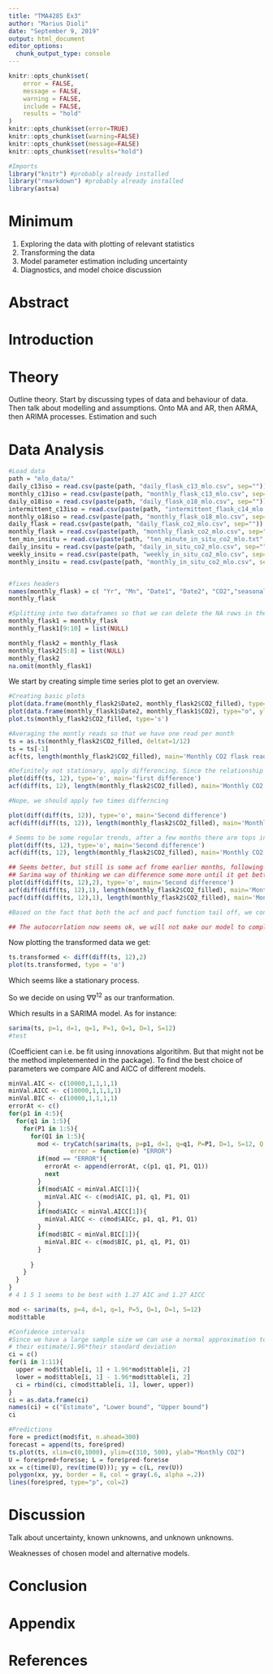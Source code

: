```yaml
---
title: "TMA4285 Ex3"
author: "Marius Dioli"
date: "September 9, 2019"
output: html_document
editor_options: 
  chunk_output_type: console
---
```


```r
knitr::opts_chunk$set(
	error = FALSE,
	message = FALSE,
	warning = FALSE,
	include = FALSE,
	results = "hold"
)
knitr::opts_chunk$set(error=TRUE)
knitr::opts_chunk$set(warning=FALSE)
knitr::opts_chunk$set(message=FALSE)
knitr::opts_chunk$set(results="hold")

```


```r
#Imports
library("knitr") #probably already installed
library("rmarkdown") #probably already installed
library(astsa)
```

# Minimum

1. Exploring the data with plotting of relevant statistics
2. Transforming the data
3. Model parameter estimation including uncertainty
4. Diagnostics, and model choice discussion


# Abstract


# Introduction



# Theory

Outline theory. Start by discussing types of data and behaviour of data. Then talk about modelling and assumptions. Onto MA and AR, then ARMA, then ARIMA processes. Estimation and such

# Data Analysis
```r
#Load data
path = "mlo_data/"
daily_c13iso = read.csv(paste(path, "daily_flask_c13_mlo.csv", sep=""))
monthly_c13iso = read.csv(paste(path, "monthly_flask_c13_mlo.csv", sep=""))
daily_o18iso = read.csv(paste(path, "daily_flask_o18_mlo.csv", sep=""))
intermittent_c13iso = read.csv(paste(path, "intermittent_flask_c14_mlo.csv", sep=""))
monthly_o18iso = read.csv(paste(path, "monthly_flask_o18_mlo.csv", sep=""))
daily_flask = read.csv(paste(path, "daily_flask_co2_mlo.csv", sep=""))
monthly_flask = read.csv(paste(path, "monthly_flask_co2_mlo.csv", sep=""), na.strings=-99.99)
ten_min_insitu = read.csv(paste(path, "ten_minute_in_situ_co2_mlo.txt", sep=""))
daily_insitu = read.csv(paste(path, "daily_in_situ_co2_mlo.csv", sep=""), comment.char = '%')
weekly_insitu = read.csv(paste(path, "weekly_in_situ_co2_mlo.csv", sep=""))
monthly_insitu = read.csv(paste(path, "monthly_in_situ_co2_mlo.csv", sep=""))


#fixes headers
names(monthly_flask) = c( "Yr", "Mn", "Date1", "Date2", "CO2","seasonally", "fit",  "seasonally2", "CO2_filled", "seasonally3")
monthly_flask

#Splitting into two dataframes so that we can delete the NA rows in the non-filled-in data
monthly_flask1 = monthly_flask
monthly_flask1[9:10] = list(NULL) 

monthly_flask2 = monthly_flask
monthly_flask2[5:8] = list(NULL) 
monthly_flask2
na.omit(monthly_flask1)
```
We start by creating simple time series plot to get an overview. 
```r
#Creating basic plots
plot(data.frame(monthly_flask2$Date2, monthly_flask2$CO2_filled), type="o", ylab="CO2 Levels")
plot(data.frame(monthly_flask1$Date2, monthly_flask1$CO2), type="o", ylab="CO2 Levels")
plot.ts(monthly_flask2$CO2_filled, type='s')

#Averaging the montly reads so that we have one read per month
ts = as.ts(monthly_flask2$CO2_filled, deltat=1/12)
ts = ts[-1]
acf(ts, length(monthly_flask2$CO2_filled), main='Monthly CO2 flask reading')

#Definitely not stationary, apply differencing. Since the relationship looks linear we apply a linear filter
plot(diff(ts, 12), type='o', main='first difference')
acf(diff(ts, 12), length(monthly_flask2$CO2_filled), main='Monthly CO2 flask reading')

#Nope, we should apply two times differncing

plot(diff(diff(ts, 12)), type='o', main='Second difference')
acf(diff(diff(ts, 12)), length(monthly_flask2$CO2_filled), main='Monthly CO2 flask reading')

# Seems to be some regular trends, after a few months there are tops in the acf. # maybe there is some seasonal variance repeating each 12 months
plot(diff(ts, 12), type='o', main='Second difference')
acf(diff(ts, 12), length(monthly_flask2$CO2_filled), main='Monthly CO2 flask reading')

## Seems better, but still is some acf frome earlier months, following the 
## Sarima way of thinking we can difference some more until it get better
plot(diff(diff(ts, 12),2), type='o', main='Second difference')
acf(diff(diff(ts, 12),1), length(monthly_flask2$CO2_filled), main='Monthly CO2 flask reading')
pacf(diff(diff(ts, 12),1), length(monthly_flask2$CO2_filled), main='Monthly CO2 flask reading')

#Based on the fact that both the acf and pacf function tail off, we conclude that an arma style model fits best, in this case a sarima model.

## The autocorrlation now seems ok, we will not make our model to complex, so we ## decide on using the selected values. 
```

Now plotting the transformed data we get:
```r
ts.transformed <- diff(diff(ts, 12),2)
plot(ts.transformed, type = 'o')
```
Which seems like a stationary process.  

So we decide on using  $\nabla\nabla^{12}$ as our tranformation. 

Which results in a SARIMA model. As for instance:
```r
sarima(ts, p=1, d=1, q=1, P=1, Q=1, D=1, S=12)
#test
```
(Coefficient can i.e. be fit using innovations algoritihm. But that might not be the method impletemented in the package).
To find the best choice of parameters we compare AIC and AICC of different models. 

```r
minVal.AIC <- c(10000,1,1,1,1)
minVal.AICC <- c(10000,1,1,1,1)
minVal.BIC <- c(10000,1,1,1,1)
errorAt <- c()
for(p1 in 4:5){
  for(q1 in 1:5){
    for(P1 in 1:5){
      for(Q1 in 1:5){
        mod <- tryCatch(sarima(ts, p=p1, d=1, q=q1, P=P1, D=1, S=12, Q = Q1, no.constant = T, tol = 1e-3),
                 error = function(e) "ERROR")
        if(mod == "ERROR"){
          errorAt <- append(errorAt, c(p1, q1, P1, Q1))
          next
        }
        if(mod$AIC < minVal.AIC[1]){
          minVal.AIC <- c(mod$AIC, p1, q1, P1, Q1)
        }
        if(mod$AICc < minVal.AICC[1]){
          minVal.AICC <- c(mod$AICc, p1, q1, P1, Q1)
        }
        if(mod$BIC < minVal.BIC[1]){
          minVal.BIC <- c(mod$BIC, p1, q1, P1, Q1)
        }
        
      }
    }
  }
}
# 4 1 5 1 seems to be best with 1.27 AIC and 1.27 AICC 
```

```r
mod <- sarima(ts, p=4, d=1, q=1, P=5, Q=1, D=1, S=12)
mod$ttable
```

```r
#Confidence intervals
#Since we have a large sample size we can use a normal approximation to calculate the confidence intervals to be the estimate plus/minus 
# their estimate/1.96*their standard deviation
ci = c()
for(i in 1:11){
  upper = mod$ttable[i, 1] + 1.96*mod$ttable[i, 2]
  lower = mod$ttable[i, 1] - 1.96*mod$ttable[i, 2]
  ci = rbind(ci, c(mod$ttable[i, 1], lower, upper))
}
ci = as.data.frame(ci)
names(ci) = c("Estimate", "Lower bound", "Upper bound")
ci

```


```r
#Predictions
fore = predict(mod$fit, n.ahead=300)
forecast = append(ts, fore$pred)
ts.plot(ts, xlim=c(0,1000), ylim=c(310, 500), ylab="Monthly CO2")
U = fore$pred+fore$se; L = fore$pred-fore$se 
xx = c(time(U), rev(time(U))); yy = c(L, rev(U)) 
polygon(xx, yy, border = 8, col = gray(.6, alpha =.2)) 
lines(fore$pred, type="p", col=2)
```


# Discussion
Talk about uncertainty, known unknowns, and unknown unknowns.

Weaknesses of chosen model and alternative models.

# Conclusion

# Appendix

# References

